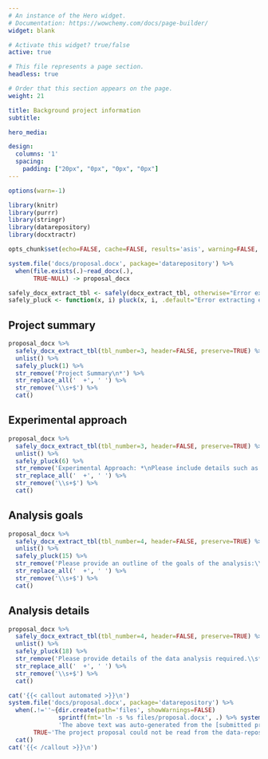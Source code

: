 ```yaml
---
# An instance of the Hero widget.
# Documentation: https://wowchemy.com/docs/page-builder/
widget: blank

# Activate this widget? true/false
active: true

# This file represents a page section.
headless: true

# Order that this section appears on the page.
weight: 21

title: Background project information
subtitle:

hero_media:

design:
  columns: '1'
  spacing:
    padding: ["20px", "0px", "0px", "0px"]
---
```


```r
options(warn=-1)

library(knitr)
library(purrr)
library(stringr)
library(datarepository)
library(docxtractr)

opts_chunk$set(echo=FALSE, cache=FALSE, results='asis', warning=FALSE, message=FALSE)
```

```r
system.file('docs/proposal.docx', package='datarepository') %>%
  when(file.exists(.)~read_docx(.),
       TRUE~NULL) -> proposal_docx

safely_docx_extract_tbl <- safely(docx_extract_tbl, otherwise="Error extracting table element from proposal.docx, you'll have to go in manually.")
safely_pluck <- function(x, i) pluck(x, i, .default="Error extracting element from within table, you'll have to go in manually.")
```

## Project summary

```r
proposal_docx %>%
  safely_docx_extract_tbl(tbl_number=3, header=FALSE, preserve=TRUE) %>% pluck('result') %>%
  unlist() %>%
  safely_pluck(1) %>%
  str_remove('Project Summary\n*') %>%
  str_replace_all('  +', ' ') %>%
  str_remove('\\s+$') %>%
  cat()
```

## Experimental approach

```r
proposal_docx %>%
  safely_docx_extract_tbl(tbl_number=3, header=FALSE, preserve=TRUE) %>% pluck('result') %>%
  unlist() %>%
  safely_pluck(6) %>%
  str_remove('Experimental Approach: *\nPlease include details such as the number of biological and / or technical replicates:\n*') %>%
  str_replace_all('  +', ' ') %>%
  str_remove('\\s+$') %>%
  cat()
```

## Analysis goals

```r
proposal_docx %>%
  safely_docx_extract_tbl(tbl_number=4, header=FALSE, preserve=TRUE) %>% pluck('result') %>%
  unlist() %>%
  safely_pluck(15) %>%
  str_remove('Please provide an outline of the goals of the analysis:\\s*') %>%
  str_replace_all('  +', ' ') %>%
  str_remove('\\s+$') %>%
  cat()
```

## Analysis details

```r
proposal_docx %>%
  safely_docx_extract_tbl(tbl_number=4, header=FALSE, preserve=TRUE) %>% pluck('result') %>%
  unlist() %>%
  safely_pluck(18) %>%
  str_remove('Please provide details of the data analysis required.\\s*') %>%
  str_replace_all('  +', ' ') %>%
  str_remove('\\s+$') %>%
  cat()
```

```r
cat('{{< callout automated >}}\n')
system.file('docs/proposal.docx', package='datarepository') %>%
  when(.!=''~{dir.create(path='files', showWarnings=FALSE)
              sprintf(fmt='ln -s %s files/proposal.docx', .) %>% system()
              'The above text was auto-generated from the [submitted project proposal](files/proposal.docx).\n'},
       TRUE~'The project proposal could not be read from the data-repository. Expected to find a proposal.docx file.\n') %>%
  cat()
cat('{{< /callout >}}\n')
```
